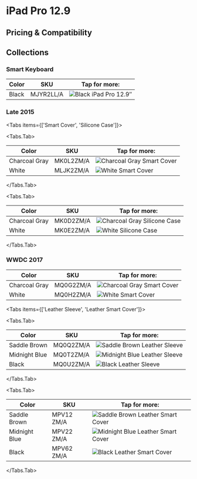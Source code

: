 
# iPad Pro 12.9

## Pricing & Compatibility

## Collections

### Smart Keyboard

| Color | SKU | Tap for more: |
| --- | --- | --- |
| Black | MJYR2<wbr/>LL/A | <Link href="/pre-liquid-ipad/ipad_pro129/MJYR2"><img src="https://cloudfront.everycase.org/everypreview/MJYR2.webp" alt="Black iPad Pro 12.9″"/></Link> |

### Late 2015

<Tabs
  items={['Smart Cover', 'Silicone Case']}>

<Tabs.Tab>

| Color | SKU | Tap for more: |
| --- | --- | --- |
| Charcoal Gray | MK0L2<wbr/>ZM/A | <Link href="/pre-liquid-ipad/ipad_pro129/MK0L2"><img src="https://cloudfront.everycase.org/everypreview/MK0L2.webp" alt="Charcoal Gray Smart Cover"/></Link> |
| White | MLJK2<wbr/>ZM/A | <Link href="/pre-liquid-ipad/ipad_pro129/MLJK2"><img src="https://cloudfront.everycase.org/everypreview/MLJK2.webp" alt="White Smart Cover"/></Link> |

</Tabs.Tab>

<Tabs.Tab>

| Color | SKU | Tap for more: |
| --- | --- | --- |
| Charcoal Gray | MK0D2<wbr/>ZM/A | <Link href="/pre-liquid-ipad/ipad_pro129/MK0D2"><img src="https://cloudfront.everycase.org/everypreview/MK0D2.webp" alt="Charcoal Gray Silicone Case"/></Link> |
| White | MK0E2<wbr/>ZM/A | <Link href="/pre-liquid-ipad/ipad_pro129/MK0E2"><img src="https://cloudfront.everycase.org/everypreview/MK0E2.webp" alt="White Silicone Case"/></Link> |

</Tabs.Tab>
</Tabs>

### WWDC 2017

| Color | SKU | Tap for more: |
| --- | --- | --- |
| Charcoal Gray | MQ0G2<wbr/>ZM/A | <Link href="/pre-liquid-ipad/ipad_pro129/MQ0G2"><img src="https://cloudfront.everycase.org/everypreview/MQ0G2.webp" alt="Charcoal Gray Smart Cover"/></Link> |
| White | MQ0H2<wbr/>ZM/A | <Link href="/pre-liquid-ipad/ipad_pro129/MQ0H2"><img src="https://cloudfront.everycase.org/everypreview/MQ0H2.webp" alt="White Smart Cover"/></Link> |

<Tabs
  items={['Leather Sleeve', 'Leather Smart Cover']}>

<Tabs.Tab>

| Color | SKU | Tap for more: |
| --- | --- | --- |
| Saddle Brown | MQ0Q2<wbr/>ZM/A | <Link href="/pre-liquid-ipad/ipad_pro129/MQ0Q2"><img src="https://cloudfront.everycase.org/everypreview/MQ0Q2.webp" alt="Saddle Brown Leather Sleeve"/></Link> |
| Midnight Blue | MQ0T2<wbr/>ZM/A | <Link href="/pre-liquid-ipad/ipad_pro129/MQ0T2"><img src="https://cloudfront.everycase.org/everypreview/MQ0T2.webp" alt="Midnight Blue Leather Sleeve"/></Link> |
| Black | MQ0U2<wbr/>ZM/A | <Link href="/pre-liquid-ipad/ipad_pro129/MQ0U2"><img src="https://cloudfront.everycase.org/everypreview/MQ0U2.webp" alt="Black Leather Sleeve"/></Link> |

</Tabs.Tab>

<Tabs.Tab>

| Color | SKU | Tap for more: |
| --- | --- | --- |
| Saddle Brown | MPV12<wbr/>ZM/A | <Link href="/pre-liquid-ipad/ipad_pro129/MPV12"><img src="https://cloudfront.everycase.org/everypreview/MPV12.webp" alt="Saddle Brown Leather Smart Cover"/></Link> |
| Midnight Blue | MPV22<wbr/>ZM/A | <Link href="/pre-liquid-ipad/ipad_pro129/MPV22"><img src="https://cloudfront.everycase.org/everypreview/MPV22.webp" alt="Midnight Blue Leather Smart Cover"/></Link> |
| Black | MPV62<wbr/>ZM/A | <Link href="/pre-liquid-ipad/ipad_pro129/MPV62"><img src="https://cloudfront.everycase.org/everypreview/MPV62.webp" alt="Black Leather Smart Cover"/></Link> |

</Tabs.Tab>
</Tabs>
